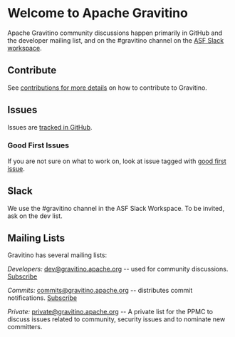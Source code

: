# Welcome to Apache Gravitino

Apache Gravitino community discussions happen primarily in GitHub and the developer mailing list, and on the #gravitino channel on the [ASF Slack workspace](https://the-asf.slack.com).

## Contribute
See [contributions for more details](contrib) on how to contribute to Gravitino.

## Issues
Issues are [tracked in GitHub](https://github.com/apache/gravitino/issues).

### Good First Issues
If you are not sure on what to work on, look at issue tagged with [good first issue](https://github.com/apache/gravitino/contribute).

## Slack
We use the #gravitino channel in the ASF Slack Workspace. To be invited, ask on the dev list.

## Mailing Lists
Gravitino has several mailing lists:

*Developers:* dev@gravitino.apache.org -- used for community discussions.
[Subscribe](mailto:dev-subscribe@iceberg.apache.org)

*Commits:* commits@gravitino.apache.org -- distributes commit notifications.
[Subscribe](mailto:commits-subscribe@iceberg.apache.org)

*Private:* private@gravitino.apache.org -- A private list for the PPMC to discuss issues related to community, security issues and to nominate new committers.